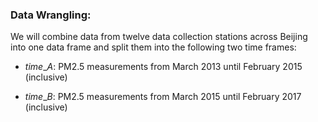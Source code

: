 ### **Data Wrangling:**

\label{sec:data}

We will combine data from twelve data collection stations across Beijing into 
one data frame and split them into the following two time frames:

-   $time\_A$: PM2.5 measurements from March 2013 until February 2015 
(inclusive)

-   $time\_B$: PM2.5 measurements from March 2015 until February 2017 
(inclusive)
